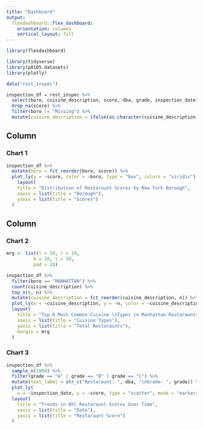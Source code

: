 ```yaml
---
title: "Dashboard"
output: 
  flexdashboard::flex_dashboard:
    orientation: columns
    vertical_layout: fill
---
```


```r
library(flexdashboard)

library(tidyverse)
library(p8105.datasets)
library(plotly)

```

```r
data("rest_inspec") 
```

```r
inspection_df = rest_inspec %>% 
  select(boro, cuisine_description, score, dba, grade, inspection_date) %>% 
  drop_na(score) %>% 
  filter(boro != "Missing") %>% 
  mutate(cuisine_description = ifelse(as.character(cuisine_description) == "Latin (Cuban, Dominican, Puerto Rican, South & Central American)", "Latin", as.character(cuisine_description)))

```

Column {data-width=650}
-----------------------------------------------------------------------

### Chart 1

```r
inspection_df %>% 
  mutate(boro = fct_reorder(boro, score)) %>% 
  plot_ly(y = ~score, color = ~boro, type = "box", colors = "viridis") %>% 
    layout(
    title = "Distribution of Restaraunt Scores by New York Borough",
    xaxis = list(title = "Borough"),
    yaxis = list(title = "Scores")
  )
```

Column {data-width=350}
-----------------------------------------------------------------------

### Chart 2

```r

mrg <- list(l = 10, r = 10,
          b = 10, t = 50,
          pad = 20)

inspection_df %>% 
  filter(boro == "MANHATTAN") %>%
  count(cuisine_description) %>%
  top_n(8, n) %>% 
  mutate(cuisine_description = fct_reorder(cuisine_description, n)) %>% 
  plot_ly(x = ~cuisine_description, y = ~n, color = ~cuisine_description, type = "bar", colors = "viridis") %>%
  layout(
    title = "Top 8 Most Common Cuisine \nTypes in Manhattan Restaraunts",
    xaxis = list(title = "Cuisine Types"),
    yaxis = list(title = "Total Restaraunts"),
    margin = mrg
  )
```

### Chart 3

```r
inspection_df %>%
  sample_n(1000) %>% 
  filter(grade == "A" | grade == "B" | grade == "C") %>%
  mutate(text_label = str_c("Restaraunt: ", dba, "\nGrade: ", grade)) %>% 
  plot_ly(
    x = ~inspection_date, y = ~score, type = "scatter", mode = "markers", color = ~boro, colors = "viridis", text = ~text_label, alpha = 0.5) %>% 
  layout(
    title = "Trends in NYC Restaraunt Scores Over Time",
    xaxis = list(title = "Date"),
    yaxis = list(title = "Restaraunt Score")
  )
```
